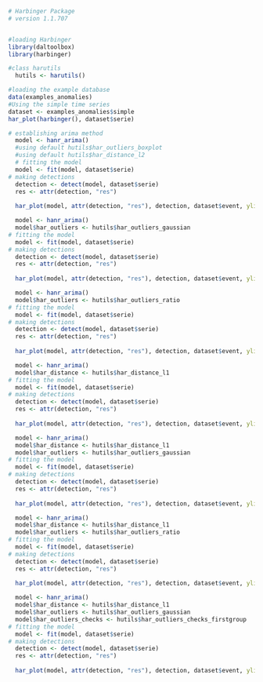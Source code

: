 ```r
# Harbinger Package
# version 1.1.707


#loading Harbinger
library(daltoolbox)
library(harbinger) 
```

```r
#class harutils
  hutils <- harutils()
```

```r
#loading the example database
data(examples_anomalies)
#Using the simple time series 
dataset <- examples_anomalies$simple
har_plot(harbinger(), dataset$serie)
```

```r
# establishing arima method 
  model <- hanr_arima()
  #using default hutils$har_outliers_boxplot
  #using default hutils$har_distance_l2
  # fitting the model
  model <- fit(model, dataset$serie)
# making detections
  detection <- detect(model, dataset$serie)
  res <- attr(detection, "res")
  
  har_plot(model, attr(detection, "res"), detection, dataset$event, yline = attr(detection, "threshold"))
```

```r
  model <- hanr_arima()
  model$har_outliers <- hutils$har_outliers_gaussian
# fitting the model
  model <- fit(model, dataset$serie)
# making detections
  detection <- detect(model, dataset$serie)
  res <- attr(detection, "res")
  
  har_plot(model, attr(detection, "res"), detection, dataset$event, yline = attr(detection, "threshold"))
```

```r
  model <- hanr_arima()
  model$har_outliers <- hutils$har_outliers_ratio
# fitting the model
  model <- fit(model, dataset$serie)
# making detections
  detection <- detect(model, dataset$serie)
  res <- attr(detection, "res")
  
  har_plot(model, attr(detection, "res"), detection, dataset$event, yline = attr(detection, "threshold"))  
```

```r
  model <- hanr_arima()
  model$har_distance <- hutils$har_distance_l1
# fitting the model
  model <- fit(model, dataset$serie)
# making detections
  detection <- detect(model, dataset$serie)
  res <- attr(detection, "res")
  
  har_plot(model, attr(detection, "res"), detection, dataset$event, yline = attr(detection, "threshold"))
```

```r
  model <- hanr_arima()
  model$har_distance <- hutils$har_distance_l1
  model$har_outliers <- hutils$har_outliers_gaussian
# fitting the model
  model <- fit(model, dataset$serie)
# making detections
  detection <- detect(model, dataset$serie)
  res <- attr(detection, "res")
  
  har_plot(model, attr(detection, "res"), detection, dataset$event, yline = attr(detection, "threshold"))
```

```r
  model <- hanr_arima()
  model$har_distance <- hutils$har_distance_l1
  model$har_outliers <- hutils$har_outliers_ratio
# fitting the model
  model <- fit(model, dataset$serie)
# making detections
  detection <- detect(model, dataset$serie)
  res <- attr(detection, "res")
  
  har_plot(model, attr(detection, "res"), detection, dataset$event, yline = attr(detection, "threshold"))
```
```r
  model <- hanr_arima()
  model$har_distance <- hutils$har_distance_l1
  model$har_outliers <- hutils$har_outliers_gaussian
  model$har_outliers_checks <- hutils$har_outliers_checks_firstgroup  
# fitting the model
  model <- fit(model, dataset$serie)
# making detections
  detection <- detect(model, dataset$serie)
  res <- attr(detection, "res")
  
  har_plot(model, attr(detection, "res"), detection, dataset$event, yline = attr(detection, "threshold"))
```
